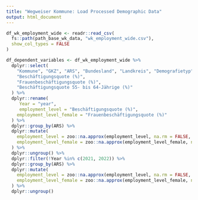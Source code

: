 ```yaml
---
title: "Wegweiser Kommune: Load Processed Demographic Data"
output: html_document
---
```


```r
df_wk_employment_wide <- readr::read_csv(
  fs::path(path_base_wk_data, "wk_employment_wide.csv"),
  show_col_types = FALSE
)

df_dependent_variables <- df_wk_employment_wide %>%
  dplyr::select(
    "Kommune", "GKZ", "ARS", "Bundesland", "Landkreis", "Demografietyp", "year",
    "Beschäftigungsquote (%)",
    "Frauenbeschäftigungsquote (%)",
    "Beschäftigungsquote 55- bis 64-Jährige (%)"
  ) %>%
  dplyr::rename(
     Year = "year",
     employment_level = "Beschäftigungsquote (%)",
    employment_level_female = "Frauenbeschäftigungsquote (%)"
  ) %>%
  dplyr::group_by(ARS) %>%
  dplyr::mutate(
    employment_level = zoo::na.approx(employment_level, na.rm = FALSE, maxgap = 3),
    employment_level_female = zoo::na.approx(employment_level_female, na.rm = FALSE, maxgap = 3)
  ) %>%
  dplyr::ungroup() %>%
  dplyr::filter(!Year %in% c(2021, 2022)) %>%
  dplyr::group_by(ARS) %>%
  dplyr::mutate(
    employment_level = zoo::na.approx(employment_level, na.rm = FALSE, maxgap = 3),
    employment_level_female = zoo::na.approx(employment_level_female, na.rm = FALSE, maxgap = 3)
  ) %>%
  dplyr::ungroup()
```


